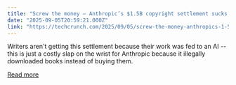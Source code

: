 ```yaml
---
title: "Screw the money — Anthropic’s $1.5B copyright settlement sucks for writers"
date: "2025-09-05T20:59:21.000Z"
link: "https://techcrunch.com/2025/09/05/screw-the-money-anthropics-1-5b-copyright-settlement-sucks-for-writers/"
---
```


Writers aren't getting this settlement because their work was fed to an AI -- this is just a costly slap on the wrist for Anthropic because it illegally downloaded books instead of buying them.

[Read more](https://techcrunch.com/2025/09/05/screw-the-money-anthropics-1-5b-copyright-settlement-sucks-for-writers/)
